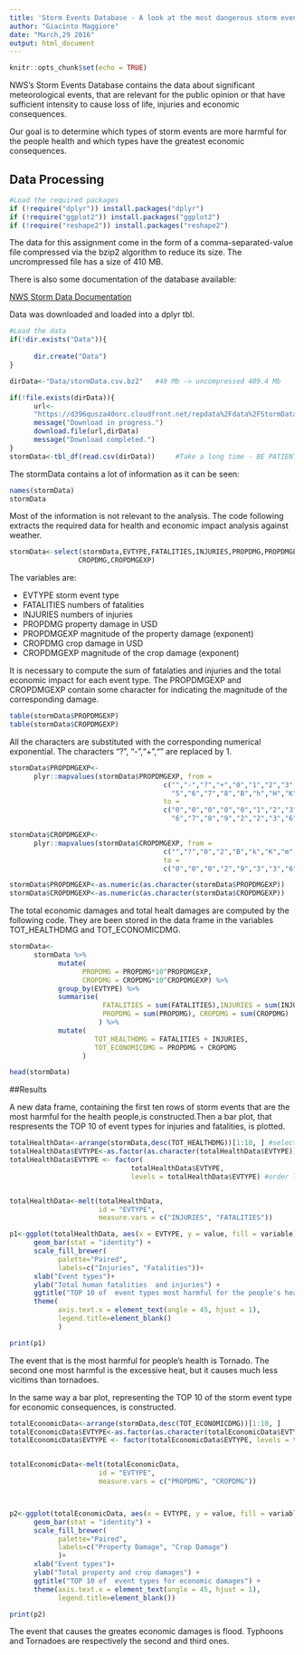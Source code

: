 ```yaml
---
title: 'Storm Events Database - A look at the most dangerous storm events in USA'
author: "Giacinto Maggiore"
date: "March,29 2016"
output: html_document
---
```


```r
knitr::opts_chunk$set(echo = TRUE)
```


NWS's Storm Events Database contains the data about significant meteorological events, that are relevant for the public opinion  or that  have sufficient intensity to cause loss of life, injuries and economic consequences.

Our goal is to determine which types of storm events are more harmful for the 
people health and which types have the greatest economic consequences.

## Data Processing

```r

#Load the required packages
if (!require("dplyr")) install.packages("dplyr")
if (!require("ggplot2")) install.packages("ggplot2")
if (!require("reshape2")) install.packages("reshape2")

```

The data for this assignment come in the form of a comma-separated-value file compressed via the bzip2 algorithm to reduce its size. The uncrompressed file has a size of 410 MB. 

There is also some documentation of the database available:

[NWS Storm Data Documentation](https://d396qusza40orc.cloudfront.net/repdata%2Fpeer2_doc%2Fpd01016005curr.pdf)

Data was downloaded and loaded into a dplyr tbl.


```r

#Load the data 
if(!dir.exists("Data")){
      
      dir.create("Data")
}

dirData<-"Data/stormData.csv.bz2"   #49 Mb -> uncompressed 409.4 Mb

if(!file.exists(dirData)){
      url<-
      "https://d396qusza40orc.cloudfront.net/repdata%2Fdata%2FStormData.csv.bz2"
      message("Download in progress.")
      download.file(url,dirData)
      message("Download completed.")
}
stormData<-tbl_df(read.csv(dirData))     #Take a long time - BE PATIENT
```

The stormData contains a lot of information as it can be seen:

```r
names(stormData)
stormData

```

Most of the information is not relevant to the analysis.
The code following extracts the required data for health and economic impact analysis against weather.
```r
stormData<-select(stormData,EVTYPE,FATALITIES,INJURIES,PROPDMG,PROPDMGEXP,
                 CROPDMG,CROPDMGEXP)
```

The variables are:

- EVTYPE      storm event type
- FATALITIES  numbers of fatalities
- INJURIES    numbers of injuries
- PROPDMG     property damage in USD
- PROPDMGEXP  magnitude of the property damage (exponent)
- CROPDMG     crop damage in USD
- CROPDMGEXP  magnitude of the crop damage (exponent)

It is necessary to compute the sum of fatalaties and injuries and the total economic impact for each event type. The PROPDMGEXP and CROPDMGEXP contain some character for indicating the magnitude of the corresponding damage.

```r
table(stormData$PROPDMGEXP)
table(stormData$CROPDMGEXP)
```
 All the characters are substituted with the corresponding numerical exponential. The characters "?", "-","+","" are replaced by 1. 
 
 
```r
stormData$PROPDMGEXP<-
      plyr::mapvalues(stormData$PROPDMGEXP, from = 
                                      c("","-","?","+","0","1","2","3","4",
                                        "5","6","7","8","B","h","H","K","m","M"),
                                      to = 
                                      c("0","0","0","0","0","1","2","3","4","5",
                                        "6","7","8","9","2","2","3","6","6"))  

stormData$CROPDMGEXP<-
      plyr::mapvalues(stormData$CROPDMGEXP, from = 
                                      c("","?","0","2","B","k","K","m","M"),
                                      to = 
                                      c("0","0","0","2","9","3","3","6","6"))

stormData$PROPDMGEXP<-as.numeric(as.character(stormData$PROPDMGEXP))
stormData$CROPDMGEXP<-as.numeric(as.character(stormData$CROPDMGEXP))

```

The total economic damages and total healt damages are computed by the following code. They are been stored in the data frame in the variables TOT_HEALTHDMG and TOT_ECONOMICDMG.

```r

stormData<-
      stormData %>% 
            mutate(
                  PROPDMG = PROPDMG*10^PROPDMGEXP,
                  CROPDMG = CROPDMG*10^CROPDMGEXP) %>%
            group_by(EVTYPE) %>%
            summarise(
                       FATALITIES = sum(FATALITIES),INJURIES = sum(INJURIES),
                       PROPDMG = sum(PROPDMG), CROPDMG = sum(CROPDMG)
                      ) %>%
            mutate(
                     TOT_HEALTHDMG = FATALITIES + INJURIES,
                     TOT_ECONOMICDMG = PROPDMG + CROPDMG
                  )


```
```r
head(stormData)
```

##Results

A new data frame, containing the first ten rows of storm events that are the most harmful for the health people,is constructed.Then a bar plot, that respresents the TOP 10 of event types for injuries and fatalities, is plotted.

```r
totalHealthData<-arrange(stormData,desc(TOT_HEALTHDMG))[1:10, ] #select TOP 10
totalHealthData$EVTYPE<-as.factor(as.character(totalHealthData$EVTYPE))
totalHealthData$EVTYPE <- factor(
                              totalHealthData$EVTYPE,
                              levels = totalHealthData$EVTYPE) #order levels


totalHealthData<-melt(totalHealthData,
                      id = "EVTYPE",
                      measure.vars = c("INJURIES", "FATALITIES"))

p1<-ggplot(totalHealthData, aes(x = EVTYPE, y = value, fill = variable)) +
      geom_bar(stat = "identity") +
      scale_fill_brewer(
            palette="Paired",
            labels=c("Injuries", "Fatalities"))+
      xlab("Event types")+
      ylab("Total human fatalities  and injuries") + 
      ggtitle("TOP 10 of  event types most harmful for the people's health") +
      theme(
            axis.text.x = element_text(angle = 45, hjust = 1),
            legend.title=element_blank()
            ) 

print(p1)

```

The event that is the most harmful for people's health is Tornado.  The second one most harmful is the excessive heat, but it causes much less vicitims than tornadoes.

In the same way a bar plot, representing the TOP 10 of the storm event type for economic consequences, is constructed.

```r
totalEconomicData<-arrange(stormData,desc(TOT_ECONOMICDMG))[1:10, ]
totalEconomicData$EVTYPE<-as.factor(as.character(totalEconomicData$EVTYPE))
totalEconomicData$EVTYPE <- factor(totalEconomicData$EVTYPE, levels = totalEconomicData$EVTYPE)


totalEconomicData<-melt(totalEconomicData,
                      id = "EVTYPE",
                      measure.vars = c("PROPDMG", "CROPDMG"))



p2<-ggplot(totalEconomicData, aes(x = EVTYPE, y = value, fill = variable)) +
      geom_bar(stat = "identity") +
      scale_fill_brewer(
            palette="Paired",
            labels=c("Property Damage", "Crop Damage")
            )+
      xlab("Event types")+
      ylab("Total property and crop damages") + 
      ggtitle("TOP 10 of  event types for economic damages") +
      theme(axis.text.x = element_text(angle = 45, hjust = 1),
            legend.title=element_blank()) 

print(p2)


```

The event that causes the greates economic damages is flood. Typhoons and  Tornadoes are respectively  the second and third ones. 
